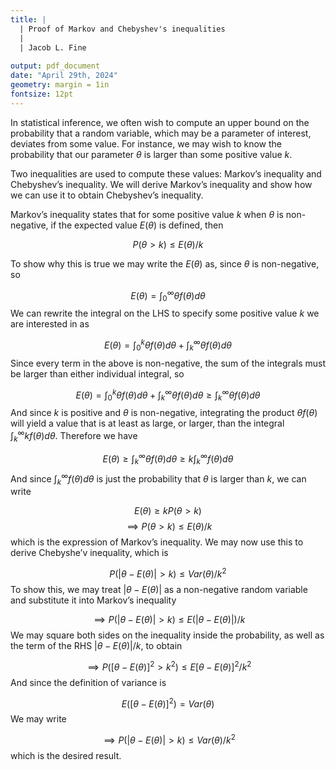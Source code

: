 ```yaml
---
title: |
  | Proof of Markov and Chebyshev's inequalities
  |
  | Jacob L. Fine
  
output: pdf_document
date: "April 29th, 2024"
geometry: margin = 1in
fontsize: 12pt
---
```


In statistical inference, we often wish to compute an upper bound on the probability that a
random variable, which may be a parameter of interest, deviates from some value. For instance, we
may wish to know the probability that our parameter $\theta$ is larger than some positive value $k$.

Two inequalities are used to compute these values: Markov's inequality and Chebyshev's inequality. We will derive Markov's 
inequality and show how we can use it to obtain Chebyshev's inequality. 

Markov's inequality states that for some positive value $k$ when $\theta$ is non-negative, if the expected value $E(\theta)$ is defined, then

$$P(\theta > k) \leq E(\theta)/k$$

To show why this is true we may write the $E(\theta)$ as, since $\theta$ is non-negative, so

$$E(\theta) = \int_0^{\infty}\theta f(\theta)d\theta$$
We can rewrite the integral on the LHS to specify some positive value $k$ we are interested in as

$$E(\theta) = \int_0^{k}\theta f(\theta)d\theta + \int_k^{\infty}\theta f(\theta)d\theta$$
Since every term in the above is non-negative, the sum of the integrals must be larger than either individual integral, so 

$$E(\theta) = \int_0^{k}\theta f(\theta)d\theta + \int_k^{\infty}\theta f(\theta)d\theta \geq \int_k^{\infty}\theta f(\theta)d\theta $$
And since $k$ is positive and $\theta$ is non-negative, integrating the product $\theta f(\theta)$ will yield a value that is at least as large, or larger, than the integral $\int_k^{\infty} kf(\theta)d\theta$. Therefore we have

$$E(\theta) \geq \int_k^{\infty}\theta f(\theta)d\theta \geq k\int_k^{\infty} f(\theta)d\theta $$
And since $\int_k^{\infty} f(\theta)d\theta$ is just the probability that $\theta$ is larger than $k$, we can write

$$E(\theta)  \geq kP(\theta > k)$$
$$\implies P(\theta > k) \leq E(\theta)/k$$
which is the expression of Markov's inequality. We may now use this to derive Chebyshe'v inequality, which is

$$P(|\theta - E(\theta)| > k) \leq Var(\theta)/k^2$$
To show this, we may treat $|\theta - E(\theta)|$ as a non-negative random variable and substitute it into Markov's inequality

$$\implies P(|\theta - E(\theta)| > k) \leq E(|\theta - E(\theta)|)/k$$
We may square both sides on the inequality inside the probability, as well as the term of the RHS $|\theta - E(\theta)|/k$, to obtain

$$\implies P([\theta - E(\theta)]^2 > k^2) \leq E[\theta - E(\theta)]^2/k^2$$
And since the definition of variance is 

$$E([\theta - E(\theta)]^2)=Var(\theta)$$
We may write

$$\implies P(|\theta - E(\theta)| > k) \leq Var(\theta)/k^2$$
which is the desired result.